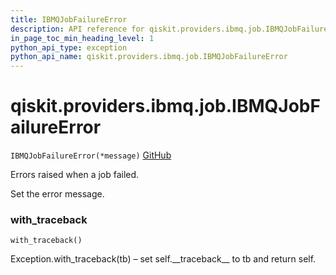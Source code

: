 ```yaml
---
title: IBMQJobFailureError
description: API reference for qiskit.providers.ibmq.job.IBMQJobFailureError
in_page_toc_min_heading_level: 1
python_api_type: exception
python_api_name: qiskit.providers.ibmq.job.IBMQJobFailureError
---
```


<span id="qiskit-providers-ibmq-job-ibmqjobfailureerror" />

# qiskit.providers.ibmq.job.IBMQJobFailureError

<span id="qiskit.providers.ibmq.job.IBMQJobFailureError" />

`IBMQJobFailureError(*message)` [GitHub](https://github.com/qiskit/qiskit-ibmq-provider/tree/stable/0.12/qiskit/providers/ibmq/job/exceptions.py "view source code")

Errors raised when a job failed.

Set the error message.

### with\_traceback

<span id="qiskit.providers.ibmq.job.IBMQJobFailureError.with_traceback" />

`with_traceback()`

Exception.with\_traceback(tb) – set self.\_\_traceback\_\_ to tb and return self.

